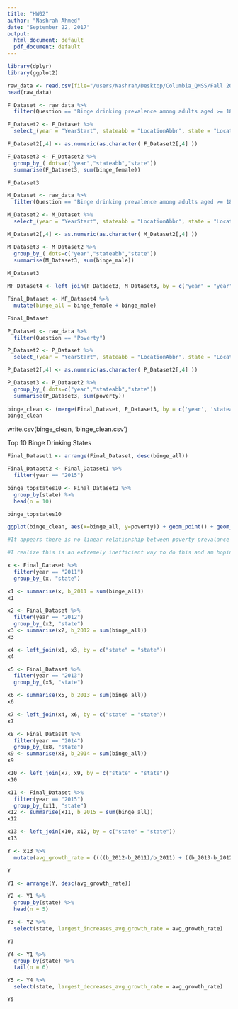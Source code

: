 ```yaml
---
title: "HW02"
author: "Nashrah Ahmed"
date: "September 22, 2017"
output:
  html_document: default
  pdf_document: default
---
```


```r
library(dplyr)
library(ggplot2)
```

```r
raw_data <- read.csv(file="/users/Nashrah/Desktop/Columbia_QMSS/Fall 2017 Courses/ModernDataStructures/U.S._Chronic_Disease_Indicators__CDI_.csv", na = "NA")
head(raw_data)
```

```r
F_Dataset <- raw_data %>% 
  filter(Question == "Binge drinking prevalence among adults aged >= 18 years", Topic == "Alcohol", DataValueType == "Crude Prevalence", Stratification1 == "Female")

F_Dataset2 <- F_Dataset %>% 
  select_(year = "YearStart", stateabb = "LocationAbbr", state = "LocationDesc", binge_female = "DataValue")

F_Dataset2[,4] <- as.numeric(as.character( F_Dataset2[,4] ))

F_Dataset3 <- F_Dataset2 %>% 
  group_by_(.dots=c("year","stateabb","state"))
  summarise(F_Dataset3, sum(binge_female))

F_Dataset3
```

```r
M_Dataset <- raw_data %>% 
  filter(Question == "Binge drinking prevalence among adults aged >= 18 years", Topic == "Alcohol", DataValueType == "Crude Prevalence", Stratification1 == "Male")

M_Dataset2 <- M_Dataset %>% 
  select_(year = "YearStart", stateabb = "LocationAbbr", state = "LocationDesc", binge_male = "DataValue")

M_Dataset2[,4] <- as.numeric(as.character( M_Dataset2[,4] ))

M_Dataset3 <- M_Dataset2 %>% 
  group_by_(.dots=c("year","stateabb","state"))
  summarise(M_Dataset3, sum(binge_male))
  
M_Dataset3

MF_Dataset4 <- left_join(F_Dataset3, M_Dataset3, by = c("year" = "year", "stateabb" = "stateabb", "state" = "state"))

Final_Dataset <- MF_Dataset4 %>%
  mutate(binge_all = binge_female + binge_male)

Final_Dataset
```

```r
P_Dataset <- raw_data %>% 
  filter(Question == "Poverty")

P_Dataset2 <- P_Dataset %>% 
  select_(year = "YearStart", stateabb = "LocationAbbr", state = "LocationDesc", poverty = "DataValue")

P_Dataset2[,4] <- as.numeric(as.character( P_Dataset2[,4] ))

P_Dataset3 <- P_Dataset2 %>% 
  group_by_(.dots=c("year","stateabb","state"))
  summarise(P_Dataset3, sum(poverty))
  
binge_clean <- (merge(Final_Dataset, P_Dataset3, by = c('year', 'stateabb', 'state'), all = T))
binge_clean
```
write.csv(binge_clean, 'binge_clean.csv')

Top 10 Binge Drinking States
```r

Final_Dataset1 <- arrange(Final_Dataset, desc(binge_all))

Final_Dataset2 <- Final_Dataset1 %>% 
  filter(year == "2015")

binge_topstates10 <- Final_Dataset2 %>% 
  group_by(state) %>%
  head(n = 10)

binge_topstates10
```
```r
ggplot(binge_clean, aes(x=binge_all, y=poverty)) + geom_point() + geom_smooth(method = lm)

#It appears there is no linear relationship between poverty prevalance and overall prevalance of binge drinking. 
```

```r
#I realize this is an extremely inefficient way to do this and am hoping to learn shortcuts (tried best to figure out the shortcut but ran short of time):

x <- Final_Dataset %>%
  filter(year == "2011")
  group_by_(x, "state")

x1 <- summarise(x, b_2011 = sum(binge_all))
x1 

x2 <- Final_Dataset %>%
  filter(year == "2012")
  group_by_(x2, "state")
x3 <- summarise(x2, b_2012 = sum(binge_all))
x3

x4 <- left_join(x1, x3, by = c("state" = "state"))
x4

x5 <- Final_Dataset %>%
  filter(year == "2013")
  group_by_(x5, "state")

x6 <- summarise(x5, b_2013 = sum(binge_all))
x6 

x7 <- left_join(x4, x6, by = c("state" = "state"))
x7

x8 <- Final_Dataset %>%
  filter(year == "2014")
  group_by_(x8, "state")
x9 <- summarise(x8, b_2014 = sum(binge_all))
x9

x10 <- left_join(x7, x9, by = c("state" = "state"))
x10

x11 <- Final_Dataset %>%
  filter(year == "2015")
  group_by_(x11, "state")
x12 <- summarise(x11, b_2015 = sum(binge_all))
x12

x13 <- left_join(x10, x12, by = c("state" = "state"))
x13

Y <- x13 %>%
  mutate(avg_growth_rate = ((((b_2012-b_2011)/b_2011) + ((b_2013-b_2012)/b_2012) + ((b_2014-b_2013)/b_2013) + ((b_2015-b_2014)/b_2014)) / 4) * 100)

Y

Y1 <- arrange(Y, desc(avg_growth_rate))

Y2 <- Y1 %>% 
  group_by(state) %>%
  head(n = 5)

Y3 <- Y2 %>%
  select(state, largest_increases_avg_growth_rate = avg_growth_rate)

Y3

```

```r
Y4 <- Y1 %>% 
  group_by(state) %>%
  tail(n = 6)

Y5 <- Y4 %>%
  select(state, largest_decreases_avg_growth_rate = avg_growth_rate)

Y5
```

